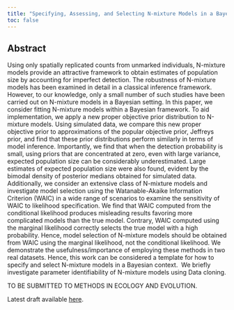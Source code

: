 ```yaml
---
title: "Specifying, Assessing, and Selecting N‑mixture Models in a Bayesian framework"
toc: false
---
```


## Abstract

Using only spatially replicated counts from unmarked individuals, N-mixture models provide an attractive framework to obtain estimates of population size by accounting for imperfect detection. The robustness of N-mixture models has been examined in detail in a classical inference framework. However, to our knowledge, only a small number of such studies have been carried out on N-mixture models in a Bayesian setting. In this paper, we consider fitting N-mixture models within a Bayesian framework. To aid implementation, we apply a new proper objective prior distribution to N-mixture models. Using simulated data, we compare this new proper objective prior to approximations of the popular objective prior, Jeffreys prior, and find that these prior distributions perform similarly in terms of model inference. Importantly, we find that when the detection probability is small, using priors that are concentrated at zero, even with large variance, expected population size can be considerably underestimated. Large estimates of expected population size were also found, evident by the bimodal density of posterior medians obtained for simulated data. Additionally, we consider an extensive class of N-mixture models and investigate model selection using the Watanable-Akaike Information Criterion (WAIC) in a wide range of scenarios to examine the sensitivity of WAIC to likelihood specification. We find that WAIC computed from the conditional likelihood produces misleading results favoring more complicated models than the true model. Contrary, WAIC computed using the marginal likelihood correctly selects the true model with a high probability. Hence, model selection of N-mixture models should be obtained from WAIC using the marginal likelihood, not the conditional likelihood. We demonstrate the usefulness/importance of employing these methods in two real datasets. Hence, this work can be considered a template for how to specify and select N-mixture models in a Bayesian context.  We briefly investigate parameter identifiability of N-mixture models using Data cloning.

TO BE SUBMITTED TO METHODS IN ECOLOGY AND EVOLUTION.

Latest draft available [here](Specifying-Assessing-and-Selecting-N-mixture-Models-in-a-Bayesian-Framework.pdf).
